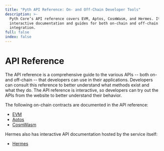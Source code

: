 ```yaml
---
title: "Pyth API Reference: On- and Off-Chain Developer Tools"
description: >-
  Pyth Core’s API reference covers EVM, Aptos, CosmWasm, and Hermes. It provides
  interactive documentation and guides for both on-chain and off-chain
  integration.
full: false
index: false
---
```


# API Reference

The API reference is a comprehensive guide to the various APIs -- both on- and off-chain -- that developers can use in their applications.
Developers can consult this reference to better understand what methods exist and what they do.
The API reference is interactive, so developers can try out the APIs from the website to better understand their behavior.

The following on-chain contracts are documented in the API reference:

- [EVM](api-reference/evm)
- [Aptos](api-reference/aptos)
- [CosmWasm](api-reference/cosmwasm)

Hermes also has interactive API documentation hosted by the service itself:

- [Hermes](https://hermes.pyth.network/docs/)
